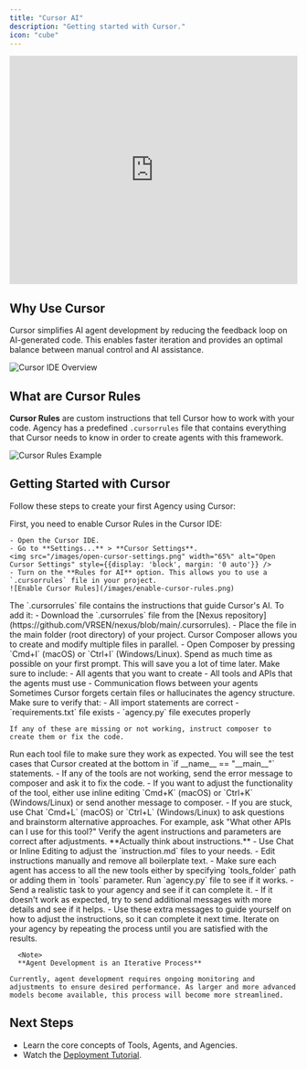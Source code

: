 ```yaml
---
title: "Cursor AI"
description: "Getting started with Cursor."
icon: "cube"
---
```


<iframe
  width="100%"
  height="400"
  src="https://www.youtube.com/embed/Og73plUTabs"
  title="YouTube video player"
  frameborder="0"
  allow="accelerometer; autoplay; clipboard-write; encrypted-media; gyroscope; picture-in-picture"
  allowfullscreen
  style={{ borderRadius: "10px" }}
></iframe>

## Why Use Cursor

Cursor simplifies AI agent development by reducing the feedback loop on AI-generated code. This enables faster iteration and provides an optimal balance between manual control and AI assistance.

![Cursor IDE Overview](/images/cursor-overview.png)

## What are Cursor Rules

**Cursor Rules** are custom instructions that tell Cursor how to work with your code. Agency has a predefined `.cursorrules` file that contains everything that Cursor needs to know in order to create agents with this framework.

![Cursor Rules Example](/images/cursor-rules-example.png)

## Getting Started with Cursor

Follow these steps to create your first Agency using Cursor:

<Steps>
  <Step title="Enable Cursor Rules in Settings">
    First, you need to enable Cursor Rules in the Cursor IDE:

    - Open the Cursor IDE.
    - Go to **Settings...** > **Cursor Settings**.
    <img src="/images/open-cursor-settings.png" width="65%" alt="Open Cursor Settings" style={{display: 'block', margin: '0 auto'}} />
    - Turn on the **Rules for AI** option. This allows you to use a `.cursorrules` file in your project.
    ![Enable Cursor Rules](/images/enable-cursor-rules.png)
  </Step>

  <Step title="Add The `.cursorrules` File to Your Project">
    The `.cursorrules` file contains the instructions that guide Cursor's AI. To add it:
    - Download the `.cursorrules` file from the [Nexus repository](https://github.com/VRSEN/nexus/blob/main/.cursorrules).
    - Place the file in the main folder (root directory) of your project.
  </Step>

  <Step title="Open Cursor Composer">
    Cursor Composer allows you to create and modify multiple files in parallel.
    - Open Composer by pressing `Cmd+I` (macOS) or `Ctrl+I` (Windows/Linux).
  </Step>

  <Step title="Send Your First Prompt to Composer">
    Spend as much time as possible on your first prompt. This will save you a lot of time later. Make sure to include:
      - All agents that you want to create
      - All tools and APIs that the agents must use
      - Communication flows between your agents
  </Step>

  <Step title="Verify The Agency Structure">
    Sometimes Cursor forgets certain files or hallucinates the agency structure. Make sure to verify that:
    - All import statements are correct
    - `requirements.txt` file exists
    - `agency.py` file executes properly

    If any of these are missing or not working, instruct composer to create them or fix the code.
  </Step>

  <Step title="Adjust the Tools">
    Run each tool file to make sure they work as expected. You will see the test cases that Cursor created at the bottom in `if __name__ == "__main__"` statements.
    - If any of the tools are not working, send the error message to composer and ask it to fix the code.
    - If you want to adjust the functionality of the tool, either use inline editing `Cmd+K` (macOS) or `Ctrl+K` (Windows/Linux) or send another message to composer.
    - If you are stuck, use Chat `Cmd+L` (macOS) or `Ctrl+L` (Windows/Linux) to ask questions and brainstorm alternative approaches. For example, ask "What other APIs can I use for this tool?"

  </Step>

  <Step title="Adjust the Agents">
    Verify the agent instructions and parameters are correct after adjustments. **Actually think about instructions.**
    - Use Chat or Inline Editing to adjust the `instruction.md` files to your needs.
    - Edit instructions manually and remove all boilerplate text.
    - Make sure each agent has access to all the new tools either by specifying `tools_folder` path or adding them in `tools` parameter.
  </Step>

  <Step title="Test Your Agency">
    Run `agency.py` file to see if it works.
    - Send a realistic task to your agency and see if it can complete it.
    - If it doesn't work as expected, try to send additional messages with more details and see if it helps.
    - Use these extra messages to guide yourself on how to adjust the instructions, so it can complete it next time.
  </Step>

  <Step title="Repeat">
    Iterate on your agency by repeating the process until you are satisfied with the results.

      <Note>
      **Agent Development is an Iterative Process**

    Currently, agent development requires ongoing monitoring and adjustments to ensure desired performance. As larger and more advanced models become available, this process will become more streamlined.
  </Note>
  </Step>


</Steps>

## Next Steps

- Learn the core concepts of Tools, Agents, and Agencies.
- Watch the [Deployment Tutorial](https://www.youtube.com/watch?v=53_e3lmk6Mo).
